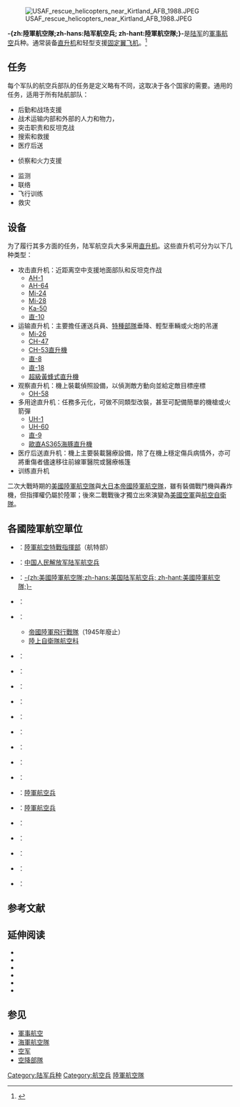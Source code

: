 [[File:USAF_rescue_helicopters_near_Kirtland_AFB_1988.JPEG|thumb]]

'''-{zh:陸軍航空隊;zh-hans:陆军航空兵; zh-hant:陸軍航空隊;}-'''是[[陆军|陆军]]的[[軍事航空|軍事航空]]兵种。通常装备[[直升机|直升机]]和轻型支援[[固定翼飞机|固定翼飞机]]。<ref>{{cite web |title=中華民國國防部-全球資訊網-首頁 |url=https://www.mnd.gov.tw/Glossary.aspx?title=%u8ecd%u4e8b%u51fa%u7248%u54c1&SelectStyle=%u4e2d%u82f1%u8fad%u5f59%u5c0d%u7167 |website=www.mnd.gov.tw |accessdate=2021-08-31 |archive-date=2021-08-24 |archive-url=https://web.archive.org/web/20210824152203/https://www.mnd.gov.tw/Glossary.aspx?title=%u8ecd%u4e8b%u51fa%u7248%u54c1&SelectStyle=%u4e2d%u82f1%u8fad%u5f59%u5c0d%u7167 |dead-url=no }}</ref>

== 任务 ==
每个军队的航空兵部队的任务是定义略有不同，这取决于各个国家的需要。通用的任务，适用于所有陆航部队：
*后勤和战场支援
*战术运输内部和外部的人力和物力，
*突击职责和反坦克战
*搜索和救援
*医疗后送
*{{Link-en|多兵種合成部隊|Combined arms|多兵種合成部隊（聯兵部隊）}}侦察和火力支援
*监测
*联络
*飞行训练
*救灾

== 设备 ==
为了履行其多方面的任务，陆军航空兵大多采用[[直升机|直升机]]。这些直升机可分为以下几种类型：
*攻击直升机：近距离空中支援地面部队和反坦克作战
**[[AH-1眼鏡蛇直升機|AH-1]]
**[[AH-64阿帕契直升機|AH-64]]
**[[Mi-24雌鹿直升機|Mi-24]]
**[[Mi-28攻擊直升機|Mi-28]]
**[[卡-50攻擊直升機|Ka-50]]
**[[直-10|直-10]]
*运输直升机：主要擔任運送兵員、[[特種部隊|特種部隊]]垂降、輕型車輛或火炮的吊運
**[[Mi-26直升机|Mi-26]]
**[[CH-47_契努克|CH-47]]
**[[CH-53直升機|CH-53直升機]]
**[[直-8|直-8]]
**[[直-18|直-18]]
**[[超級黃蜂式直升機|超級黃蜂式直升機]]
*观察直升机：機上裝載偵照設備，以偵測敵方動向並給定敵目標座標
**[[OH-58奇奧瓦偵察直升機|OH-58]]
*多用途直升机：任務多元化，可做不同類型改裝，甚至可配備簡單的機槍或火箭彈
**[[UH-1直升機|UH-1]]
**[[UH-60黑鹰直升机|UH-60]]
**[[直-9|直-9]]
**[[歐直AS365海豚直升機|歐直AS365海豚直升機]]
*医疗后送直升机：機上主要裝載醫療設備，除了在機上穩定傷兵病情外，亦可將重傷者儘速移往前線軍醫院或醫療帳篷
*训练直升机
二次大戰時期的[[美國陸軍航空軍|美國陸軍航空隊]]與[[大日本帝國陸軍航空隊|大日本帝國陸軍航空隊]]，雖有裝備戰鬥機與轟炸機，但指揮權仍屬於陸軍；後來二戰戰後才獨立出來演變為[[美國空軍|美國空軍]]與[[航空自衛隊|航空自衛隊]]。

==各國陸軍航空單位==
* {{ROC}}：[[陸軍航空特戰指揮部|陸軍航空特戰指揮部]]（航特部）
* {{PRC}}：[[中国人民解放军陆军航空兵|中国人民解放军陆军航空兵]]
* {{USA}}：[[美國陸軍航空兵|-{zh:美國陸軍航空隊;zh-hans:美国陆军航空兵; zh-hant:美國陸軍航空隊;}-]]
* {{ROK}}：{{Link-ko|大韓民國陸軍航空作戰司令部|항공작전사령부|陸軍航空作戰司令部}}
* {{JPN}}：
** [[大日本帝國陸軍飛行戰隊|帝國陸軍飛行戰隊]]（1945年廢止）
** [[陸上自衛隊航空科|陸上自衛隊航空科]]
* {{ARG}}：{{Link-en|阿根廷陸軍航空兵|Argentine Army Aviation|陸軍航空兵}}
* {{UK}}：{{Link-en|英國陸軍航空隊|Army Air Corps (United Kingdom)|陸軍航空隊}}
* {{GER}}：{{Link-en|德國陸軍航空團|German Army Aviation Corps|陸軍航空團}}
* {{IND}}：{{Link-en|印度陸軍航空團|Army Aviation Corps (India)|陸軍航空團}}
* {{AUS}}：{{Link-en|澳大利亞陸軍航空兵|Australian Army Aviation|陸軍航空兵}}
* {{BRA}}：{{Link-en|巴西陸軍航空司令部|Brazilian Army Aviation Command|陸軍航空司令部}}
* {{COL}}：{{Link-en|哥倫比亞國民軍航空兵|Colombian National Army Aviation|國民軍航空兵}}
* {{FRA}}：{{Link-en|法國陸軍輕航空隊|French Army Light Aviation|陸軍輕航空兵}}
* {{INA}}：{{Link-en|印尼陸軍航空兵|Indonesian Army Aviation|陸軍航空兵}}
* {{IRN}}：[[伊朗陆军|陸軍航空兵]]
* {{ITA}}：[[義大利軍事|陸軍航空兵]]
* {{MYS}}：{{Link-en|馬來西亞陸軍航空兵|Malaysian Army Aviation|陸軍航空兵}}
* {{NEP}}：{{Link-en|尼泊爾陸軍航空隊|Nepalese Army Air Service|陸軍航空隊}}
* {{POR}}：{{Link-en|葡萄牙陸軍輕航空隊|Portuguese Army Light Aviation Unit|陸軍輕航空隊}}
* {{PAK}}：{{Link-en|巴基斯坦陸軍航空團|Pakistan Army Aviation Corps|陸軍航空團}}
* {{ESP}}：{{Link-en|西班牙陸軍空中機動部隊|Spanish Army Airmobile Force|陸軍空中機動部隊}}

== 参考文献 ==
{{Reflist}}

== 延伸阅读 ==
* {{citation | last = Allen | first = Matthew | last2 =  | first2 = | title = Military helicopter doctrines of the major powers, 1945-1992. Making decisions about air-land warfare | place = Westport (CT) | publisher = Greenwood | date = 1993 |isbn = 0-3132-8522-5 }}
* {{citation | last = Gunston | first = Bill | last2 =  | first2 = | title = An illustrated guide to military helicopters | place = New York | publisher = Arco Publishing | date = 1981| isbn = 0-6680-5345-3 }}
* {{citation | last = Halberstadt |first = Hans |last2 =  | first2 = | title = Army Aviation | place = Novato (CA) | publisher = Presidio | date = 1990 |isbn = 0-8914-1251-4 }}
* {{citation | last = Sutton | first = John | last2 = Walker | first2 = John | title = From horse to helicopter. Transporting the British Army in war and peace  | place = London | publisher = Cooper | date = 1990 | isbn = 0-8505-2724-4 }}
* {{citation | last = Warner | first = Guy | last2 = Boyd | first2 = Alex | title = Army Aviation in Ulster | place = Newtownards, Co. Down | publisher = Colourpoint Books | date = 2004 | isbn = 1-9042-4227-8 }}
* {{citation | last = Young | first = Ralph B.| last2 =  | first2 =  | title = Army aviation in Vietnam. An illustrated history of unit insignia, aircraft camouflage and markings | place = Ramsey (NJ) | publisher = Huey Co. | date = 2000 | isbn = 0-9671-9801-1 }}

== 参见 ==
{{Portal box|军事航空}}
* [[軍事航空|軍事航空]]
* [[海軍航空隊|海軍航空隊]]
* [[空军|空军]]
* [[空降部隊|空降部隊]]

[[Category:陆军兵种|Category:陆军兵种]]
[[Category:航空兵|Category:航空兵]]
[[Category:陸軍航空隊|]]